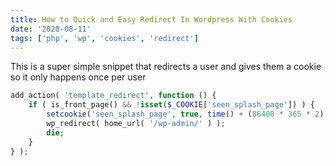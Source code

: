 ```yaml
---
title: How to Quick and Easy Redirect In Wordpress With Cookies
date: '2020-08-11'
tags: ['php', 'wp', 'cookies', 'redirect']
---
```


This is a super simple snippet that redirects a user and gives them a cookie so it only happens once per user

```php
add_action( 'template_redirect', function () {
	if ( is_front_page() && !isset($_COOKIE['seen_splash_page']) ) {
		setcookie('seen_splash_page', true, time() + (86400 * 365 * 2), "/"); // 2 years
        wp_redirect( home_url( '/wp-admin/' ) );
        die;
    }
} );
```
